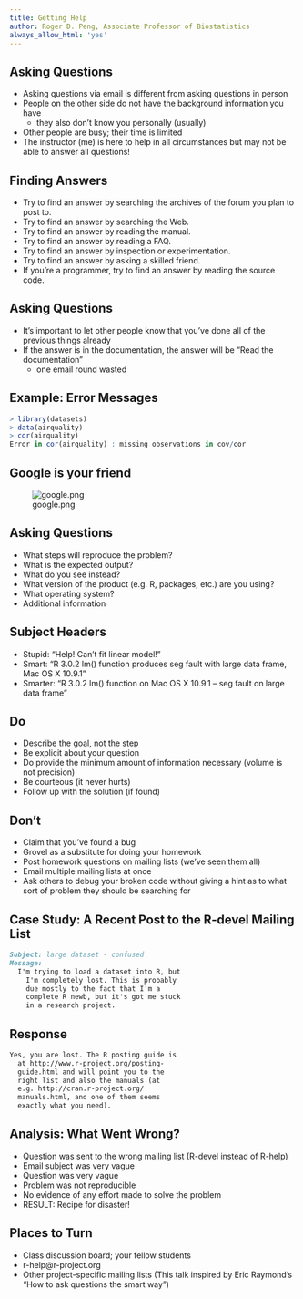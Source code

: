 ```yaml
---
title: Getting Help
author: Roger D. Peng, Associate Professor of Biostatistics
always_allow_html: 'yes'
---
```


## Asking Questions

- Asking questions via email is different from asking questions in person
- People on the other side do not have the background information you have
  - they also don’t know you personally (usually)
-  Other people are busy; their time is limited
- The instructor (me) is here to help in all circumstances but may not be able to answer all questions!


## Finding Answers

- Try to find an answer by searching the archives of the forum you plan to post to.
- Try to find an answer by searching the Web.
- Try to find an answer by reading the manual.
- Try to find an answer by reading a FAQ.
- Try to find an answer by inspection or experimentation.
- Try to find an answer by asking a skilled friend.
- If you're a programmer, try to find an answer by reading the source code.


## Asking Questions

- It’s important to let other people know that you’ve done all of the previous things already
- If the answer is in the documentation, the answer will be “Read the documentation”
  - one email round wasted


## Example: Error Messages

```r
> library(datasets) 
> data(airquality) 
> cor(airquality)
Error in cor(airquality) : missing observations in cov/cor
```


## Google is your friend

![google.png](../../assets/img/google.png)


## Asking Questions

- What steps will reproduce the problem?
- What is the expected output?
- What do you see instead?
- What version of the product (e.g. R, packages, etc.) are you using?
- What operating system?
- Additional information


## Subject Headers

- Stupid: "Help! Can't fit linear model!"
- Smart: "R 3.0.2 lm() function produces seg fault with large data frame, Mac OS X 10.9.1"
- Smarter: "R 3.0.2 lm() function on Mac OS X 10.9.1 -- seg fault on large data frame"


## Do
- Describe the goal, not the step
- Be explicit about your question
- Do provide the minimum amount of information necessary (volume is not precision)
- Be courteous (it never hurts)
- Follow up with the solution (if found)


## Don't
- Claim that you’ve found a bug
- Grovel as a substitute for doing your homework
- Post homework questions on mailing lists (we’ve seen them all)
- Email multiple mailing lists at once
- Ask others to debug your broken code without giving a hint as to what sort of problem they should be searching for


## Case Study: A Recent Post to the R-devel Mailing List

```markdown
Subject: large dataset - confused 
Message:
  I'm trying to load a dataset into R, but
    I'm completely lost. This is probably
    due mostly to the fact that I'm a
    complete R newb, but it's got me stuck
    in a research project.
```


## Response

```markdown
Yes, you are lost. The R posting guide is
  at http://www.r-project.org/posting-
  guide.html and will point you to the
  right list and also the manuals (at
  e.g. http://cran.r-project.org/
  manuals.html, and one of them seems
  exactly what you need).
```


## Analysis: What Went Wrong?

- Question was sent to the wrong mailing list (R-devel instead of R-help)
- Email subject was very vague
- Question was very vague
- Problem was not reproducible
- No evidence of any effort made to solve the problem
- RESULT: Recipe for disaster!


## Places to Turn
- Class discussion board; your fellow students
- r-help@r-project.org
- Other project-specific mailing lists
(This talk inspired by Eric Raymond’s “How to ask questions the smart way”)
